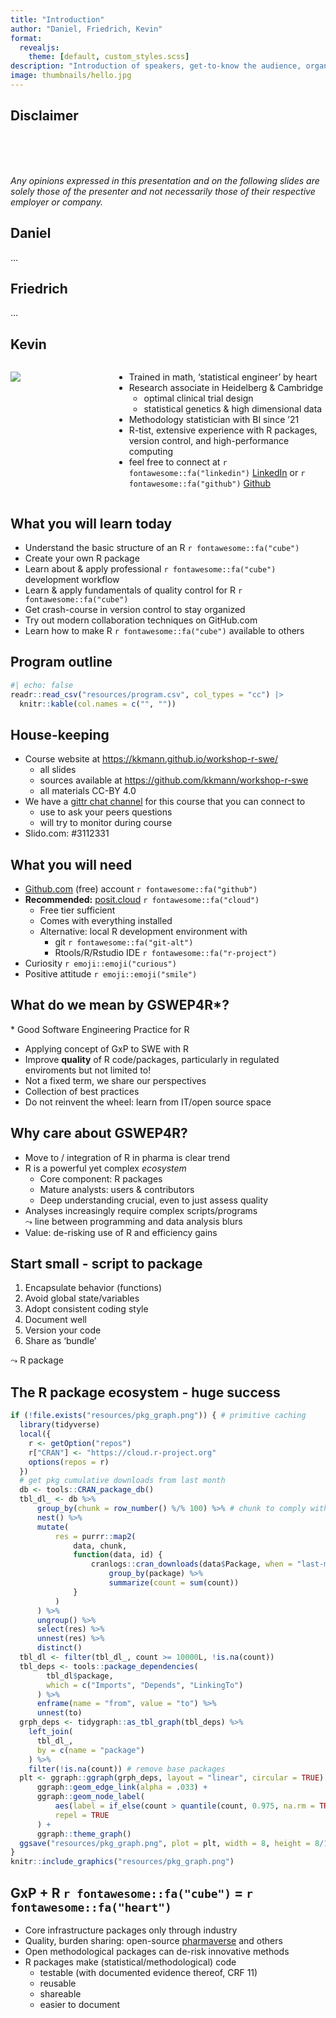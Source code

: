 ```yaml
---
title: "Introduction"
author: "Daniel, Friedrich, Kevin"
format: 
  revealjs: 
    theme: [default, custom_styles.scss]
description: "Introduction of speakers, get-to-know the audience, organisation, outline of program.</br>Photo CC0 by Mabel Amber on pexels.com."
image: thumbnails/hello.jpg
---
```


## Disclaimer

</br></br></br>

*Any opinions expressed in this presentation and on the following slides are solely those of the presenter and not necessarily those of their respective employer or company.*

## Daniel

...

## Friedrich

...

## Kevin

::: columns
::: {.column width="30%"}
![](resources/kevin.jpg)
:::

::: {.column width="70%"}
-   Trained in math, 'statistical engineer' by heart
-   Research associate in Heidelberg & Cambridge
    -   optimal clinical trial design
    -   statistical genetics & high dimensional data
-   Methodology statistician with BI since '21
-   R-tist, extensive experience with R packages, version control, and high-performance computing
-   feel free to connect at `r fontawesome::fa("linkedin")` [LinkedIn](https://www.linkedin.com/in/kevin-kunzmann-6486a11bb/) or `r fontawesome::fa("github")` [Github](https://github.com/kkmann)
:::
:::

## What you will learn today

-   Understand the basic structure of an R `r fontawesome::fa("cube")`
-   Create your own R package
-   Learn about & apply professional `r fontawesome::fa("cube")` development workflow
-   Learn & apply fundamentals of quality control for R `r fontawesome::fa("cube")`
-   Get crash-course in version control to stay organized
-   Try out modern collaboration techniques on GitHub.com
-   Learn how to make R `r fontawesome::fa("cube")` available to others

## Program outline

```r
#| echo: false
readr::read_csv("resources/program.csv", col_types = "cc") |>
  knitr::kable(col.names = c("", ""))
```

## House-keeping

-   Course website at <https://kkmann.github.io/workshop-r-swe/>
    -   all slides
    -   sources available at <https://github.com/kkmann/workshop-r-swe>
    -   all materials CC-BY 4.0
-   We have a [gittr chat channel](https://gitter.im/workshop-r-swe/community) for this course that you can connect to
    -   use to ask your peers questions
    -   will try to monitor during course
-   Slido.com: #3112331

## What you will need

-   [Github.com](https://github.com/) (free) account `r fontawesome::fa("github")`
-   **Recommended:** [posit.cloud](https://posit.cloud/plans/free) `r fontawesome::fa("cloud")`
    -   Free tier sufficient
    -   Comes with everything installed
    -   Alternative: local R development environment with
        -   git `r fontawesome::fa("git-alt")`
        -   Rtools/R/Rstudio IDE `r fontawesome::fa("r-project")`
-   Curiosity `r emoji::emoji("curious")`
-   Positive attitude `r emoji::emoji("smile")`

##  {background-iframe="https://wall.sli.do/event/aw8yLdhevoVZxt8CJ5ytHG?section=36e6981e-61e0-418c-aaf4-954adbedfd81" background-interactive="true"}

## What do we mean by GSWEP4R\*?

::: aside
\* Good Software Engineering Practice for R
:::

-   Applying concept of GxP to SWE with R
-   Improve **quality** of R code/packages, particularly in regulated enviroments but not limited to!
-   Not a fixed term, we share our perspectives
-   Collection of best practices
-   Do not reinvent the wheel: learn from IT/open source space

## Why care about GSWEP4R?

-   Move to / integration of R in pharma is clear trend
-   R is a powerful yet complex *ecosystem*
    -   Core component: R packages
    -   Mature analysts: users & contributors
    -   Deep understanding crucial, even to just assess quality
-   Analyses increasingly require complex scripts/programs </br> $\leadsto$ line between programming and data analysis blurs
-   Value: de-risking use of R and efficiency gains

## Start small - script to package

1.  Encapsulate behavior (functions)
2.  Avoid global state/variables
3.  Adopt consistent coding style
4.  Document well
5.  Version your code
6.  Share as 'bundle'

$\leadsto$ R package

## The R package ecosystem - huge success

```r
if (!file.exists("resources/pkg_graph.png")) { # primitive caching
  library(tidyverse)
  local({
    r <- getOption("repos")
    r["CRAN"] <- "https://cloud.r-project.org" 
    options(repos = r)
  })
  # get pkg cumulative downloads from last month
  db <- tools::CRAN_package_db()
  tbl_dl_ <- db %>%
      group_by(chunk = row_number() %/% 100) %>% # chunk to comply with API limit
      nest() %>%
      mutate(
          res = purrr::map2(
              data, chunk,
              function(data, id) {
                  cranlogs::cran_downloads(data$Package, when = "last-month") %>%
                      group_by(package) %>%
                      summarize(count = sum(count))
              }
          )
      ) %>%
      ungroup() %>%
      select(res) %>%
      unnest(res) %>%
      distinct()
  tbl_dl <- filter(tbl_dl_, count >= 10000L, !is.na(count))
  tbl_deps <- tools::package_dependencies(
        tbl_dl$package,
        which = c("Imports", "Depends", "LinkingTo")
      ) %>% 
      enframe(name = "from", value = "to") %>% 
      unnest(to)
  grph_deps <- tidygraph::as_tbl_graph(tbl_deps) %>% 
    left_join(
      tbl_dl_,
      by = c(name = "package")
    ) %>% 
    filter(!is.na(count)) # remove base packages
  plt <- ggraph::ggraph(grph_deps, layout = "linear", circular = TRUE) +
      ggraph::geom_edge_link(alpha = .033) + 
      ggraph::geom_node_label(
          aes(label = if_else(count > quantile(count, 0.975, na.rm = TRUE), name, NA_character_)),
          repel = TRUE
      ) +
      ggraph::theme_graph()
  ggsave("resources/pkg_graph.png", plot = plt, width = 8, height = 8/1.61, dpi = 300)
}
knitr::include_graphics("resources/pkg_graph.png")
```

##  {background-iframe="https://pharmaverse.org/" background-interactive="true"}

## GxP + R `r fontawesome::fa("cube")` = `r fontawesome::fa("heart")`

-   Core infrastructure packages only through industry
-   Quality, burden sharing: open-source [pharmaverse](https://pharmaverse.org/) and others
-   Open methodological packages can de-risk innovative methods
-   R packages make (statistical/methodological) code
    -   testable (with documented evidence thereof, CRF 11)
    -   reusable
    -   shareable
    -   easier to document
